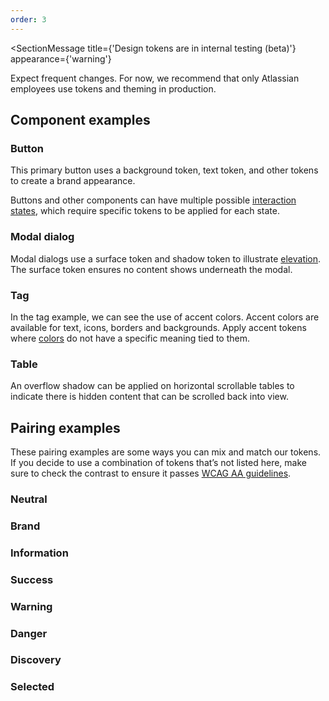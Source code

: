```yaml
---
order: 3
---
```





<SectionMessage
  title={'Design tokens are in internal testing (beta)'}
  appearance={'warning'}
>
  <p>
    Expect frequent changes. For now, we recommend that only Atlassian employees use tokens and theming in production.
  </p>
</SectionMessage>

## Component examples

### Button

This primary button uses a background token, text token, and other tokens to create a brand appearance.

Buttons and other components can have multiple possible [interaction states](/foundations/color/#interaction-states), which require specific tokens to be applied for each state.

<TokensButtonExample/>

### Modal dialog

Modal dialogs use a surface token and shadow token to illustrate [elevation](/foundations/elevation). The surface token ensures no content shows underneath the modal.

<TokensModalExample/>

### Tag

In the tag example, we can see the use of accent colors. Accent colors are available for text, icons, borders and backgrounds. Apply accent tokens where [colors](/foundations/color/#emphasis-level) do not have a specific meaning tied to them.

<TokensTagExample/>

### Table

An overflow shadow can be applied on horizontal scrollable tables to indicate there is hidden content that can be scrolled back into view.

<TokensTableExample/>

## Pairing examples

These pairing examples are some ways you can mix and match our tokens. If you decide to use a combination of tokens that’s not listed here, make sure to check the contrast to ensure it passes [WCAG AA guidelines](https://www.w3.org/WAI/WCAG2AA-Conformance).

### Neutral
<TokenNeutralExample />

### Brand
<TokenBrandExample/>

### Information
<TokenInformationExample/>

### Success
<TokenSuccessExample/>

### Warning
<TokenWarningExample/>

### Danger
<TokenDangerExample/>

### Discovery
<TokenDiscoveryExample/>

### Selected
<TokenSelectedExample/>
